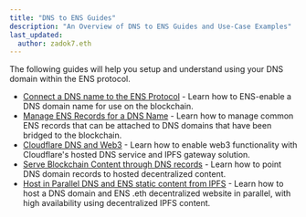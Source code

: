 ```yaml
---
title: "DNS to ENS Guides"
description: "An Overview of DNS to ENS Guides and Use-Case Examples"
last_updated:
  author: zadok7.eth
---
```


The following guides will help you setup and understand using your DNS domain within the ENS protocol.

* [Connect a DNS name to the ENS Protocol](1-index) - Learn how to ENS-enable a DNS domain name for use on the blockchain.
* [Manage ENS Records for a DNS Name](2-index) - Learn how to manage common ENS records that can be attached to DNS domains that have been bridged to the blockchain.
* [Cloudflare DNS and Web3](3-index) - Learn how to enable web3 functionality with Cloudflare's hosted DNS service and IPFS gateway solution.
* [Serve Blockchain Content through DNS records](4-index) - Learn how to point DNS domain records to hosted decentralized content.
* [Host in Parallel DNS and ENS static content from IPFS](5-index) - Learn how to host a DNS domain and ENS .eth decentralized website in parallel, with high availability using decentralized IPFS content.

